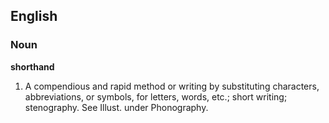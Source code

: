==English==

===Noun===

'''shorthand'''

#A compendious and rapid method or writing by substituting characters, abbreviations, or symbols, for letters, words, etc.; short writing; stenography. See Illust. under Phonography.